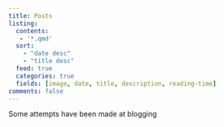 ```yaml
---
title: Posts
listing:
  contents:
   - '*.qmd'
  sort:
    - "date desc"
    - "title desc"
  feed: true
  categories: true
  fields: [image, date, title, description, reading-time]
comments: false
---
```


Some attempts have been made at blogging